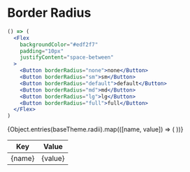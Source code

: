 
<Meta title="Utilities|Border Radius" />

# Border Radius

```jsx
() => (
  <Flex
    backgroundColor="#edf2f7"
    padding="10px"
    justifyContent="space-between"
  >
    <Button borderRadius="none">none</Button>
    <Button borderRadius="sm">sm</Button>
    <Button borderRadius="default">default</Button>
    <Button borderRadius="md">md</Button>
    <Button borderRadius="lg">lg</Button>
    <Button borderRadius="full">full</Button>
  </Flex>
)
```

<table>
  <thead>
    <tr>
      <th>Key</th>
      <th>Value</th>
    </tr>
  </thead>
  <tbody>
    {Object.entries(baseTheme.radii).map(([name, value]) => (
      <tr>
        <td>{name}</td>
        <td>
          <span>{value}</span>
        </td>
      </tr>
    ))}
  </tbody>
</table>